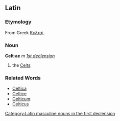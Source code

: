 ==Latin==
[[Category:Latin masculine nouns in the first declension]]
===Etymology===
From Greek [[Κελταί]].
===Noun===
'''Celt·ae''' ''m'' ''[[Wiktionary Appendix:Latin first declension|1st declension]]''

#the [[Celts]]
===Related Words===
*[[Celtica]]
*[[Celtice]]
*[[Celticum]]
*[[Celticus]]